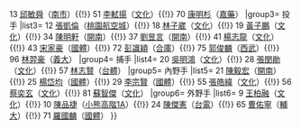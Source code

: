<noinclude></noinclude>{{Navbox
| name  = 2014年第一屆U-21世界盃棒球賽中華成棒代表隊
| title = [[2014年21U世界盃棒球賽|<span style="color:white;">2014年第一屆U-21世界盃棒球賽</span>]][[中華成棒隊|<span style="color:white;">中華成棒代表隊</span>]]
| titlestyle = background:navy; color:red;
| groupstyle = background:navy; color:#FFFFFF;
|group1=總教練
|list1= 88 [[郭李建夫]]（[[開南大學|開南]]）
|group2=教練
|list2= 3 [[湯米·克魯茲|克魯茲(Tommy Cruz)]]（[[崇越隼鷹隊|崇越]]）{{!}} 13 [[邱敏舜]]（[[臺南市成棒隊|南市]]）{{!}} 51 [[李軾揚]]（[[中國文化大學|文化]]）{{!}} 70 [[康明杉]]（[[嘉南藥理大學|嘉藥]]）
|group3= 投手
|list3= 12 [[張凱倫]]（[[桃園航空城棒球隊|桃園航空城]]）{{!}} 18 [[林子崴]]（[[中國文化大學|文化]]）{{!}} 19 [[黃子鵬]]（[[中國文化大學|文化]]）{{!}} 34 [[陳明軒]]（[[開南大學|開南]]）{{!}} 37 [[劉昱言]]（[[開南大學|開南]]）{{!}} 41 [[楊志龍_(棒球運動員)|楊志龍]]（[[中國文化大學|文化]]）{{!}} 43 [[宋家豪]]（[[國立體育大學|國體]]）{{!}} 72 [[彭識穎]]（[[合作金庫棒球隊|合庫]]）{{!}} 75 [[郭俊麟]]（[[埼玉西武獅|西武]]）{{!}}<br> 96 [[林羿豪]]（[[義大犀牛|義大]]）
|group4= 捕手
|list4= 20 [[吳明鴻]]（[[中國文化大學|文化]]）{{!}} 28 [[張閔勛]]（[[中國文化大學|文化]]）{{!}} 57 [[林志賢]]（[[國立臺灣體育運動大學|台體]]）
|group5= 內野手
|list5= 21 [[陳毅宏]]（[[開南大學|開南]]）{{!}} 25 [[楊岱均]]（[[國立體育大學|國體]]）{{!}} 29 [[李宗賢]]（[[國立體育大學|國體]]）{{!}} 55 [[張皓緯]]（[[中國文化大學|文化]]）{{!}} 56 [[蔡奕玄]]（[[中國文化大學|文化]]）{{!}} 81 [[蘇智傑]]（[[中國文化大學|文化]]）
|group6= 外野手
|list6= 9 [[王柏融]]（[[中國文化大學|文化]]）{{!}} 10 [[陳品捷]]（[[芝加哥小熊|小熊]][[:en:Daytona Tortugas|高階1A]]）{{!}} 24 [[陳傑憲]]（[[台灣電力棒球隊|台電]]）{{!}} 65 [[曹佑寧]]（[[輔仁大學|輔大]]）{{!}} 71 [[羅國麟]]（[[國立體育大學|國體]]）
}}